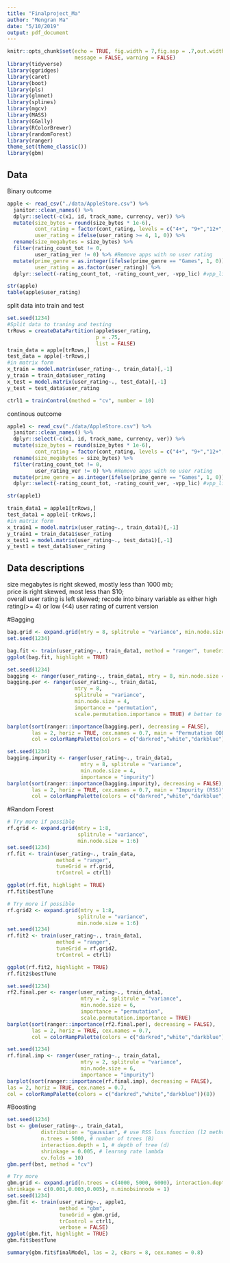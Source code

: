 ```yaml
---
title: "Finalproject_Ma"
author: "Mengran Ma"
date: "5/10/2019"
output: pdf_document
---
```


```r
knitr::opts_chunk$set(echo = TRUE, fig.width = 7,fig.asp = .7,out.width = "90%",
                      message = FALSE, warning = FALSE)
library(tidyverse)
library(ggridges)
library(caret)
library(boot)
library(pls)
library(glmnet)
library(splines)
library(mgcv)
library(MASS)
library(GGally)
library(RColorBrewer)
library(randomForest) 
library(ranger)
theme_set(theme_classic())
library(gbm)

```

## Data 

Binary outcome
```r
apple <- read_csv("./data/AppleStore.csv") %>%
  janitor::clean_names() %>%
  dplyr::select(-c(x1, id, track_name, currency, ver)) %>%
  mutate(size_bytes = round(size_bytes * 1e-6),
         cont_rating = factor(cont_rating, levels = c("4+", "9+","12+","17+")),
         user_rating = ifelse(user_rating >= 4, 1, 0)) %>%
  rename(size_megabytes = size_bytes) %>%
  filter(rating_count_tot != 0,
         user_rating_ver != 0) %>% #Remove apps with no user rating
  mutate(prime_genre = as.integer(ifelse(prime_genre == "Games", 1, 0)),
         user_rating = as.factor(user_rating)) %>% 
  dplyr::select(-rating_count_tot, -rating_count_ver, -vpp_lic) #vpp_lic has nearzero variance

str(apple)
table(apple$user_rating)
```

split data into train and test
```r
set.seed(1234)
#Split data to traning and testing
trRows = createDataPartition(apple$user_rating,
                             p = .75,
                             list = FALSE)
train_data = apple[trRows,]
test_data = apple[-trRows,]
#in matrix form
x_train = model.matrix(user_rating~., train_data)[,-1] 
y_train = train_data$user_rating
x_test = model.matrix(user_rating~., test_data)[,-1] 
y_test = test_data$user_rating

ctrl1 = trainControl(method = "cv", number = 10)
```

continous outcome
```r
apple1 <- read_csv("./data/AppleStore.csv") %>%
  janitor::clean_names() %>%
  dplyr::select(-c(x1, id, track_name, currency, ver)) %>%
  mutate(size_bytes = round(size_bytes * 1e-6),
         cont_rating = factor(cont_rating, levels = c("4+", "9+","12+","17+")))%>%
  rename(size_megabytes = size_bytes) %>%
  filter(rating_count_tot != 0,
         user_rating_ver != 0) %>% #Remove apps with no user rating
  mutate(prime_genre = as.integer(ifelse(prime_genre == "Games", 1, 0))) %>% 
  dplyr::select(-rating_count_tot, -rating_count_ver, -vpp_lic) #vpp_lic has nearzero variance

str(apple1)

train_data1 = apple1[trRows,]
test_data1 = apple1[-trRows,]
#in matrix form
x_train1 = model.matrix(user_rating~., train_data1)[,-1] 
y_train1 = train_data1$user_rating
x_test1 = model.matrix(user_rating~., test_data1)[,-1] 
y_test1 = test_data1$user_rating
```

## Data descriptions

size megabytes is right skewed, mostly less than 1000 mb;  
price is right skewed, most less than $10;  
overall user rating is left skewed; recode into binary variable as either high rating(>= 4) or low (<4) user rating of current version

#Bagging
```r
bag.grid <- expand.grid(mtry = 8, splitrule = "variance", min.node.size = 1:40) 
set.seed(1234)

bag.fit <- train(user_rating~., train_data1, method = "ranger", tuneGrid = bag.grid, trControl = ctrl1)
ggplot(bag.fit, highlight = TRUE)
```


```r
set.seed(1234)
bagging <- ranger(user_rating~., train_data1, mtry = 8, min.node.size = 4) 
bagging.per <- ranger(user_rating~., train_data1, 
                      mtry = 8, 
                      splitrule = "variance",
                      min.node.size = 4,
                      importance = "permutation",
                      scale.permutation.importance = TRUE) # better to standardize importance

barplot(sort(ranger::importance(bagging.per), decreasing = FALSE),
        las = 2, horiz = TRUE, cex.names = 0.7, main = "Permutation OOB", 
        col = colorRampPalette(colors = c("darkred","white","darkblue"))(8))

set.seed(1234)
bagging.impurity <- ranger(user_rating~., train_data1,
                        mtry = 8, splitrule = "variance",
                        min.node.size = 4,
                        importance = "impurity")
barplot(sort(ranger::importance(bagging.impurity), decreasing = FALSE),
        las = 2, horiz = TRUE, cex.names = 0.7, main = "Impurity (RSS)",
        col = colorRampPalette(colors = c("darkred","white","darkblue"))(8))
```


#Random Forest
```r
# Try more if possible
rf.grid <- expand.grid(mtry = 1:8,
                       splitrule = "variance",
                       min.node.size = 1:6)
set.seed(1234)
rf.fit <- train(user_rating~., train_data,
                method = "ranger",
                tuneGrid = rf.grid,
                trControl = ctrl1)

ggplot(rf.fit, highlight = TRUE)
rf.fit$bestTune
```

```r
# Try more if possible
rf.grid2 <- expand.grid(mtry = 1:8,
                       splitrule = "variance",
                       min.node.size = 1:6)
set.seed(1234)
rf.fit2 <- train(user_rating~., train_data1,
                method = "ranger",
                tuneGrid = rf.grid2,
                trControl = ctrl1)

ggplot(rf.fit2, highlight = TRUE)
rf.fit2$bestTune
```

```r
set.seed(1234)
rf2.final.per <- ranger(user_rating~., train_data1,
                        mtry = 2, splitrule = "variance",
                        min.node.size = 6,
                        importance = "permutation",
                        scale.permutation.importance = TRUE)
barplot(sort(ranger::importance(rf2.final.per), decreasing = FALSE),
        las = 2, horiz = TRUE, cex.names = 0.7,
        col = colorRampPalette(colors = c("darkred","white","darkblue"))(8))
```

```r
set.seed(1234)
rf.final.imp <- ranger(user_rating~., train_data1,
                        mtry = 2, splitrule = "variance",
                        min.node.size = 6,
                        importance = "impurity")
barplot(sort(ranger::importance(rf.final.imp), decreasing = FALSE),
las = 2, horiz = TRUE, cex.names = 0.7,
col = colorRampPalette(colors = c("darkred","white","darkblue"))(8))
```

#Boosting
```r
set.seed(1234)
bst <- gbm(user_rating~., train_data1,
           distribution = "gaussian", # use RSS loss function (l2 method)
           n.trees = 5000, # number of trees (B) 
           interaction.depth = 1, # depth of tree (d) 
           shrinkage = 0.005, # learnng rate lambda 
           cv.folds = 10)
gbm.perf(bst, method = "cv")
```

```r
# Try more
gbm.grid <- expand.grid(n.trees = c(4000, 5000, 6000), interaction.depth = 1:10,
shrinkage = c(0.001,0.003,0.005), n.minobsinnode = 1)
set.seed(1234)
gbm.fit <- train(user_rating~., apple1,
                 method = "gbm",
                 tuneGrid = gbm.grid,
                 trControl = ctrl1,
                 verbose = FALSE)
ggplot(gbm.fit, highlight = TRUE)
gbm.fit$bestTune

summary(gbm.fit$finalModel, las = 2, cBars = 8, cex.names = 0.8)
```

